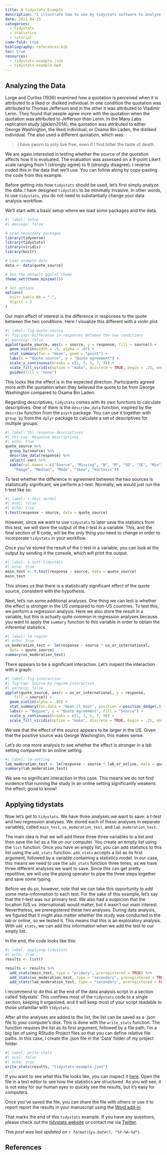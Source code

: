 ```yaml
---
title: A tidystats Example
description: "I illustrate how to use my tidystats software to analyze and report the results of a replication study that was part of the Many Labs 1 project."
date: 2021-04-25
categories:
  - tidystats
  - statistics
  - tutorial
code-fold: true
bibliography: references.bib
toc: true
resources:
  - tidystats-example.json
  - tidystats-example.mp4
---
```


## Analyzing the Data

Lorge and Curtiss (1936) examined how a quotation is perceived when it is attributed to a liked or disliked individual. In one condition the quotation was attributed to Thomas Jefferson and in the other it was attributed to Vladimir Lenin. They found that people agree more with the quotation when the quotation was attributed to Jefferson than Lenin. In the Many Labs replication study [@klein2014], the quotation was attributed to either George Washington, the liked individual, or Osama Bin Laden, the disliked individual. The also used a different quotation, which was:

> I have sworn to only live free, even if I find bitter the taste of death.

We are again interested in testing whether the source of the quotation affects how it is evaluated. The evaluation was assessed on a 9-point Likert scale ranging from 1 (strongly agree) to 9 (strongly disagree). I reverse coded this in the data that we'll use. You can follow along by copy-pasting the code from this example.

Before getting into how `tidystats` should be used, let's first simply analyze the data. I have designed `tidystats` to be minimally invasive. In other words, to use `tidystats`, you do not need to substantially change your data analysis workflow.

We'll start with a basic setup where we load some packages and the data.

```r
#| label: setup
#| message: false

# Load necessary packages
library(tidyverse)
library(tidystats)
library(viridis)
library(knitr)

# Load example data
data <- data(quote_source)

# Set the default ggplot theme
theme_set(theme_minimal())

# Set options
options(
  knitr.kable.NA = "-",
  digits = 2
)
```

Our main effect of interest is the difference in responses to the quote between the two conditions. Here I visualize this different with a violin plot.

```r
#| label: fig-quote-source
#| fig-cap: Difference in responses between the two conditions
#| warning: false
ggplot(quote_source, aes(x = source, y = response, fill = source)) +
  geom_violin(width = .5, alpha = .85) +
  stat_summary(fun = "mean", geom = "point") +
  labs(x = "Quote source", y = "Quote agreement") +
  scale_y_continuous(breaks = c(1, 3, 5, 7, 9)) +
  scale_fill_viridis(option = "mako", discrete = TRUE, begin = .25, end = .75) +
  guides(fill = "none")
```

This looks like the effect is in the expected direction. Participants agreed more with the quotation when they believed the quote to be from George Washington compared to Osama Bin Laden.

Regarding descriptives, `tidystats` comes with its own functions to calculate descriptives. One of them is the `describe_data` function, inspired by the `describe` function from the `psych` package. You can use it together with `group_by` from the `dplyr` package to calculate a set of descriptives for multiple groups.

```r
#| label: tbl-response-descriptives
#| tbl-cap: Response descriptives
#| echo: true
quote_source %>%
  group_by(source) %>%
  describe_data(response) %>%
  select(-var) %>%
  kable(col.names = c("Source", "Missing", "N", "M", "SD", "SE", "Min", "Max", 
    "Range", "Median", "Mode", "Skew", "Kurtosis")) 
```

To test whether the difference in agreement between the two sources is statistically significant, we perform a *t*-test. Normally, we would just run the t-test like so:

```r
#| label: t-test-normal
#| eval: false
#| echo: true
t.test(response ~ source, data = quote_source)
```

However, since we want to use `tidystats` to later save the statistics from this test, we will store the output of the *t*-test in a variable. This, and the final section of R code, will be the only thing you need to change in order to incorporate `tidystats` in your workflow.

Once you've stored the result of the *t*-test in a variable, you can look at the output by sending it the console, which will print the output.

```r
#| label: t-test-tidystats
#| echo: true
main_test <- t.test(response ~ source, data = quote_source)
main_test
```

This shows us that there is a statistically significant effect of the quote source, consistent with the hypothesis.

Next, let's run some additional analyses. One thing we can test is whether the effect is stronger in the US compared to non-US countries. To test this, we perform a regression analysis. Here we also store the result in a variable, but this is actually quite common in regression analyses because you want to apply the `summary` function to this variable in order to obtain the inferential statistics.

```r
#| label: lm-region
#| echo: true
us_moderation_test <- lm(response ~ source * us_or_international, 
  data = quote_source)
summary(us_moderation_test)
```

There appears to be a significant interaction. Let's inspect the interaction with a graph:

```r
#| label: fig-interaction
#| fig-cap: Source by region interaction
#| warning: false
ggplot(quote_source, aes(x = us_or_international, y = response, 
    fill = source)) +
  geom_violin(alpha = .85) +
  stat_summary(fun.data = "mean_cl_boot", position = position_dodge(.9)) +
  labs(x = "Region", y = "Quote agreement", fill = "Source") +
  scale_y_continuous(breaks = c(1, 3, 5, 7, 9)) +
  scale_fill_viridis(option = "mako", discrete = TRUE, begin = .25, end = .75)
```

We see that the effect of the source appears to be larger in the US. Given that the positive source was George Washington, this makes sense.

Let's do one more analysis to see whether the effect is stronger in a lab setting compared to an online setting.

```r
#| label: lm-setting
lab_moderation_test <- lm(response ~ source * lab_or_online, data = quote_source)
summary(lab_moderation_test)
```

We see no significant interaction in this case. This means we do not find evidence that running the study in an online setting significantly weakens the effect; good to know!

## Applying tidystats

Now let's get to `tidystats`. We have three analyses we want to save: a *t*-test and two regression analyses. We stored each of these analyses in separate variables, called `main_test`, `us_moderation_test`, and `lab_moderation_test`.

The main idea is that we will add these three three variables to a list and then save the list as a file on our computer. You create an empty list using the `list` function. Once you have an empty list, you can add statistics to this list using the `add_stats` function. `add_stats` accepts a list as its first argument, followed by a variable containing a statistics model. In our case, this means we need to use the `add_stats` function three times, as we have three different analyses we want to save. Since this can get pretty repetitive, we will use the piping operator to pipe the three steps together and save some typing.

Before we do so, however, note that we can take this opportunity to add some meta-information to each test. For the sake of this example, let's say that the *t*-test was our primary test. We also had a suspicion that the location (US vs. international) would matter, but it wasn't our main interest. Nevertheless, we preregistered these two analyses. During data analysis, we figured that it might also matter whether the study was conducted in the lab or online, so we tested it. This means that this is an exploratory analysis. With `add_stats`, we can add this information when we add the test to our empty list.

In the end, the code looks like this:

```r
#| label: applying-tidystats
#| echo: true
results <- list()

results <- results %>%
  add_stats(main_test, type = "primary", preregistered = TRUE) %>%
  add_stats(us_moderation_test, type = "secondary", preregistered = TRUE) %>%
  add_stats(lab_moderation_test, type = "secondary", preregistered = FALSE)
```

I recommend to do this at the end of the data analysis script in a section called 'tidystats'. This confines most of the `tidystats` code to a single section, keeping it organized, and it will keep most of your script readable to those unfamiliar with `tidystats`.

After all the analyses are added to the list, the list can be saved as a .json file to your computer's disk. This is done with the `write_stats` function. The function requires the list as its first argument, followed by a file path. I'm a big fan of using RStudio Project files so that you can define relative file paths. In this case, I create the .json file in the 'Data' folder of my project folder.

```r
#| label: write-stats
#| eval: false
#| echo: true
write_stats(results, "tidystats-example.json")
```

If you want to see what this file looks like, you can inspect it [here](tidystats-example.json "tidystats JSON file example"). Open the file in a text editor to see how the statistics are structured. As you will see, it is not easy for our human eyes to quickly see the results, but it's easy for computers.

Once you've saved the file, you can share the file with others or use it to report report the results in your manuscript using the [Word add-in](https://www.tidystats.io/word-add-in.html "tidystats Word add-in").

That marks the end of this `tidystats` example. If you have any questions, please check out the [tidystats website](https://tidystats.io) or contact me via [Twitter](https://twitter.com/tidystats).

*This post was last updated on `r format(Sys.Date(), "%Y-%m-%d")`.*

## References
